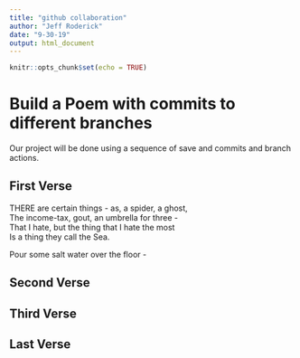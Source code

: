 ```yaml
---
title: "github collaboration"
author: "Jeff Roderick"
date: "9-30-19"
output: html_document
---
```


```r
knitr::opts_chunk$set(echo = TRUE)
```
# Build a Poem with commits to different branches
Our project will be done using a sequence of save and commits and branch actions.
<!-- Do not modify or change any text in "!--" bracketed areas such as this --- these are instructions to you, if you change any of this the git program will notice it and compromise your git merging strategy !-->
  
  
## First Verse 
<!--Put the first five lines of a poem by Lewis Carrol in this section!--> 
  THERE are certain things - as, a spider, a ghost,    
The income-tax, gout, an umbrella for three -    
That I hate, but the thing that I hate the most    
Is a thing they call the Sea.  

Pour some salt water over the floor -  

## Second Verse
<!--Put the first five lines of a poem by Robert Frost here!-->


## Third Verse
<!--Put the first two verses of The Walrus and the Carpenter here!-->
  

## Last Verse
<!--Put a short poem of your choice 8-20 lines,here!-->

